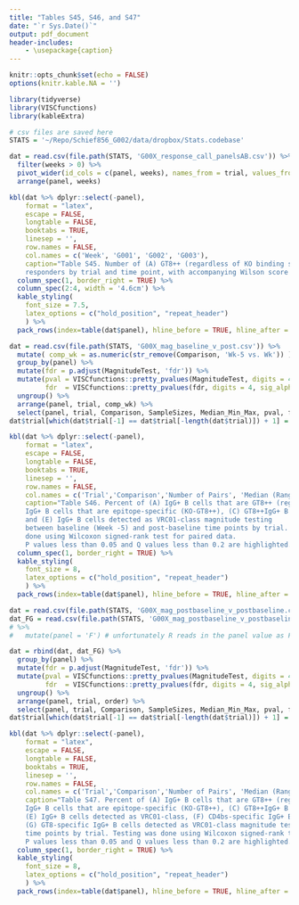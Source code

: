 ```yaml
---
title: "Tables S45, S46, and S47"
date: "`r Sys.Date()`"
output: pdf_document
header-includes:
    - \usepackage{caption}
---
```


\captionsetup[table]{labelformat=empty}

```r
knitr::opts_chunk$set(echo = FALSE)
options(knitr.kable.NA = '')

library(tidyverse)
library(VISCfunctions)
library(kableExtra)

# csv files are saved here
STATS = '~/Repo/Schief856_G002/data/dropbox/Stats.codebase'
```

\clearpage


```r
dat = read.csv(file.path(STATS, 'G00X_response_call_panelsAB.csv')) %>%
  filter(weeks > 0) %>%
  pivot_wider(id_cols = c(panel, weeks), names_from = trial, values_from = sum_info) %>%
  arrange(panel, weeks)

kbl(dat %>% dplyr::select(-panel),
    format = "latex",
    escape = FALSE,
    longtable = FALSE,
    booktabs = TRUE,
    linesep = '',
    row.names = FALSE,
    col.names = c('Week', 'G001', 'G002', 'G003'),
    caption="Table S45. Number of (A) GT8++ (regardless of KO binding status) and (B) epitope-specific(KO-GT8++)
    responders by trial and time point, with accompanying Wilson score confidence intervals.") %>%
  column_spec(1, border_right = TRUE) %>%
  column_spec(2:4, width = '4.6cm') %>%
  kable_styling(
    font_size = 7.5,
    latex_options = c("hold_position", "repeat_header")
    ) %>%
  pack_rows(index=table(dat$panel), hline_before = TRUE, hline_after = TRUE, escape=TRUE)
```

\clearpage


```r
dat = read.csv(file.path(STATS, 'G00X_mag_baseline_v_post.csv')) %>%
  mutate( comp_wk = as.numeric(str_remove(Comparison, 'Wk-5 vs. Wk')) ) %>%
  group_by(panel) %>%
  mutate(fdr = p.adjust(MagnitudeTest, 'fdr')) %>%
  mutate(pval = VISCfunctions::pretty_pvalues(MagnitudeTest, digits = 4, sig_alpha=0.05, missing_char='NA', background = "yellow"),
         fdr  = VISCfunctions::pretty_pvalues(fdr, digits = 4, sig_alpha=0.2, missing_char='NA', background = "yellow")) %>%
  ungroup() %>%
  arrange(panel, trial, comp_wk) %>%
  select(panel, trial, Comparison, SampleSizes, Median_Min_Max, pval, fdr)
dat$trial[which(dat$trial[-1] == dat$trial[-length(dat$trial)]) + 1] ='\\hfill'

kbl(dat %>% dplyr::select(-panel),
    format = "latex",
    escape = FALSE,
    longtable = FALSE,
    booktabs = TRUE,
    linesep = '',
    row.names = FALSE,
    col.names = c('Trial','Comparison','Number of Pairs', 'Median (Range)', 'P Value', 'FDR'),
    caption="Table S46. Percent of (A) IgG+ B cells that are GT8++ (regardless of KO binding status), (B)
    IgG+ B cells that are epitope-specific (KO-GT8++), (C) GT8++IgG+ B cells that are KO-
    and (E) IgG+ B cells detected as VRC01-class magnitude testing
    between baseline (Week -5) and post-baseline time points by trial. Testing was
    done using Wilcoxon signed-rank test for paired data.
    P values less than 0.05 and Q values less than 0.2 are highlighted.") %>%
  column_spec(1, border_right = TRUE) %>%
  kable_styling(
    font_size = 8,
    latex_options = c("hold_position", "repeat_header")
    ) %>%
  pack_rows(index=table(dat$panel), hline_before = TRUE, hline_after = TRUE, escape=TRUE)

```


\clearpage

```r
dat = read.csv(file.path(STATS, 'G00X_mag_postbaseline_v_postbaseline.csv'))
dat_FG = read.csv(file.path(STATS, 'G00X_mag_postbaseline_v_postbaseline_panelFG.csv'))
# %>%
#   mutate(panel = 'F') # unfortunately R reads in the panel value as FALSE instead of F

dat = rbind(dat, dat_FG) %>%
  group_by(panel) %>%
  mutate(fdr = p.adjust(MagnitudeTest, 'fdr')) %>%
  mutate(pval = VISCfunctions::pretty_pvalues(MagnitudeTest, digits = 4, sig_alpha=0.05, missing_char='NA', background = "yellow"),
         fdr  = VISCfunctions::pretty_pvalues(fdr, digits = 4, sig_alpha=0.2, missing_char='NA', background = "yellow")) %>%
  ungroup() %>%
  arrange(panel, trial, order) %>%
  select(panel, trial, Comparison, SampleSizes, Median_Min_Max, pval, fdr)
dat$trial[which(dat$trial[-1] == dat$trial[-length(dat$trial)]) + 1] ='\\hfill'

kbl(dat %>% dplyr::select(-panel),
    format = "latex",
    escape = FALSE,
    longtable = FALSE,
    booktabs = TRUE,
    linesep = '',
    row.names = FALSE,
    col.names = c('Trial','Comparison','Number of Pairs', 'Median (Range)', 'P Value', 'FDR'),
    caption="Table S47. Percent of (A) IgG+ B cells that are GT8++ (regardless of KO binding status), (B)
    IgG+ B cells that are epitope-specific (KO-GT8++), (C) GT8++IgG+ B cells that are KO-,
    (E) IgG+ B cells detected as VRC01-class, (F) CD4bs-specific IgG+ B cells detected as VRC01-class, and
    (G) GT8-specific IgG+ B cells detected as VRC01-class magnitude testing between non-baseline
    time points by trial. Testing was done using Wilcoxon signed-rank test for paired data;
    P values less than 0.05 and Q values less than 0.2 are highlighted.") %>%
  column_spec(1, border_right = TRUE) %>%
  kable_styling(
    font_size = 8,
    latex_options = c("hold_position", "repeat_header")
    ) %>%
  pack_rows(index=table(dat$panel), hline_before = TRUE, hline_after = TRUE, escape=TRUE)

```
